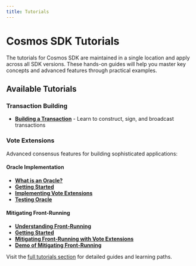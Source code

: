 ```yaml
---
title: Tutorials
---
```


# Cosmos SDK Tutorials

The tutorials for Cosmos SDK are maintained in a single location and apply across all SDK versions. These hands-on guides will help you master key concepts and advanced features through practical examples.

## Available Tutorials

### Transaction Building
- **[Building a Transaction](../next/tutorials/transactions/building-a-transaction.mdx)** - Learn to construct, sign, and broadcast transactions

### Vote Extensions
Advanced consensus features for building sophisticated applications:

#### Oracle Implementation
- **[What is an Oracle?](../next/tutorials/vote-extensions/oracle/what-is-an-oracle.mdx)**
- **[Getting Started](../next/tutorials/vote-extensions/oracle/getting-started.mdx)**
- **[Implementing Vote Extensions](../next/tutorials/vote-extensions/oracle/implementing-vote-extensions.mdx)**
- **[Testing Oracle](../next/tutorials/vote-extensions/oracle/testing-oracle.mdx)**

#### Mitigating Front-Running
- **[Understanding Front-Running](../next/tutorials/vote-extensions/auction-frontrunning/understanding-frontrunning.mdx)**
- **[Getting Started](../next/tutorials/vote-extensions/auction-frontrunning/getting-started.mdx)**
- **[Mitigating Front-Running with Vote Extensions](../next/tutorials/vote-extensions/auction-frontrunning/mitigating-front-running-with-vote-extensions.mdx)**
- **[Demo of Mitigating Front-Running](../next/tutorials/vote-extensions/auction-frontrunning/demo-of-mitigating-front-running.mdx)**

Visit the [full tutorials section](../next/tutorials/tutorials.mdx) for detailed guides and learning paths.